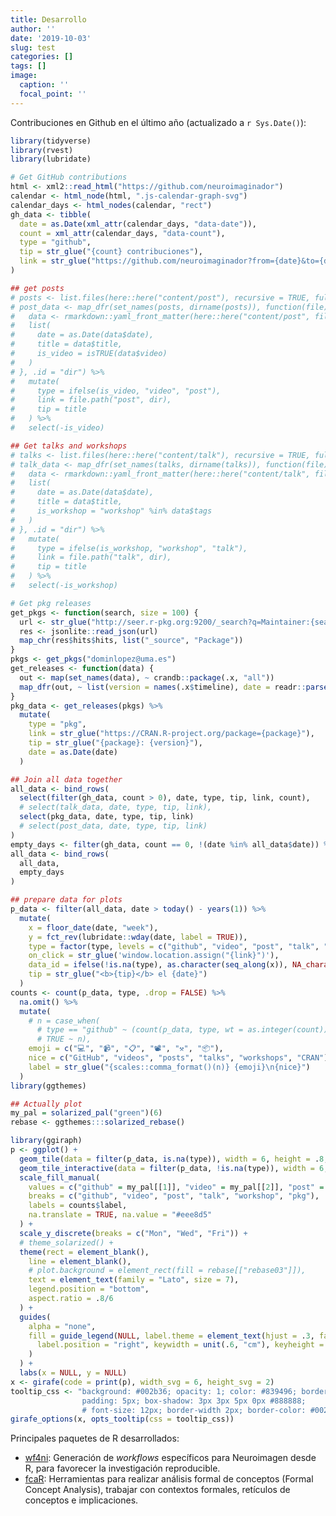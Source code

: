 ```yaml
---
title: Desarrollo
author: ''
date: '2019-10-03'
slug: test
categories: []
tags: []
image:
  caption: ''
  focal_point: ''
---
```


Contribuciones en Github en el último año (actualizado a `r Sys.Date()`):

```r
library(tidyverse)
library(rvest)
library(lubridate)
```

```r
# Get GitHub contributions
html <- xml2::read_html("https://github.com/neuroimaginador")
calendar <- html_node(html, ".js-calendar-graph-svg")
calendar_days <- html_nodes(calendar, "rect")
gh_data <- tibble(
  date = as.Date(xml_attr(calendar_days, "data-date")),
  count = xml_attr(calendar_days, "data-count"),
  type = "github",
  tip = str_glue("{count} contribuciones"),
  link = str_glue("https://github.com/neuroimaginador?from={date}&to={date}&tab=overview")
)
```

```r
## get posts
# posts <- list.files(here::here("content/post"), recursive = TRUE, full.names = FALSE, pattern = "^index[.]R?md")
# post_data <- map_dfr(set_names(posts, dirname(posts)), function(file) {
#   data <- rmarkdown::yaml_front_matter(here::here("content/post", file))
#   list(
#     date = as.Date(data$date),
#     title = data$title,
#     is_video = isTRUE(data$video)
#   )
# }, .id = "dir") %>%
#   mutate(
#     type = ifelse(is_video, "video", "post"),
#     link = file.path("post", dir),
#     tip = title
#   ) %>%
#   select(-is_video)
```

```r
## Get talks and workshops
# talks <- list.files(here::here("content/talk"), recursive = TRUE, full.names = FALSE, pattern = "^index[.]md")
# talk_data <- map_dfr(set_names(talks, dirname(talks)), function(file) {
#   data <- rmarkdown::yaml_front_matter(here::here("content/talk", file))
#   list(
#     date = as.Date(data$date),
#     title = data$title,
#     is_workshop = "workshop" %in% data$tags
#   )
# }, .id = "dir") %>%
#   mutate(
#     type = ifelse(is_workshop, "workshop", "talk"),
#     link = file.path("talk", dir),
#     tip = title
#   ) %>%
#   select(-is_workshop)
```

```r
# Get pkg releases
get_pkgs <- function(search, size = 100) {
  url <- str_glue("http://seer.r-pkg.org:9200/_search?q=Maintainer:{search}&size={size}")
  res <- jsonlite::read_json(url)
  map_chr(res$hits$hits, list("_source", "Package"))
}
pkgs <- get_pkgs("dominlopez@uma.es")
get_releases <- function(data) {
  out <- map(set_names(data), ~ crandb::package(.x, "all"))
  map_dfr(out, ~ list(version = names(.x$timeline), date = readr::parse_datetime(map_chr(.x$timeline, function(y) y %||% NA_character_))), .id = "package")
}
pkg_data <- get_releases(pkgs) %>%
  mutate(
    type = "pkg",
    link = str_glue("https://CRAN.R-project.org/package={package}"),
    tip = str_glue("{package}: {version}"),
    date = as.Date(date)
  )
```

```r
## Join all data together
all_data <- bind_rows(
  select(filter(gh_data, count > 0), date, type, tip, link, count), 
  # select(talk_data, date, type, tip, link),
  select(pkg_data, date, type, tip, link)
  # select(post_data, date, type, tip, link)
)
empty_days <- filter(gh_data, count == 0, !(date %in% all_data$date)) %>% mutate(type = NA) %>% select(date, type)
all_data <- bind_rows(
  all_data,
  empty_days
)
```

```r
## prepare data for plots
p_data <- filter(all_data, date > today() - years(1)) %>%
  mutate(
    x = floor_date(date, "week"),
    y = fct_rev(lubridate::wday(date, label = TRUE)),
    type = factor(type, levels = c("github", "video", "post", "talk", "workshop", "pkg")),
    on_click = str_glue('window.location.assign("{link}")'),
    data_id = ifelse(!is.na(type), as.character(seq_along(x)), NA_character_),
    tip = str_glue("<b>{tip}</b> el {date}")
  )
counts <- count(p_data, type, .drop = FALSE) %>%
  na.omit() %>%
  mutate(
    # n = case_when(
      # type == "github" ~ (count(p_data, type, wt = as.integer(count)) %>% na.omit() %>% pull()),
      # TRUE ~ n),
    emoji = c("💻", "📹", "📋", "📽", "⚒", "📦"),
    nice = c("GitHub", "videos", "posts", "talks", "workshops", "CRAN"),
    label = str_glue("{scales::comma_format()(n)} {emoji}\n{nice}")
  )
library(ggthemes)
```

```r
## Actually plot
my_pal = solarized_pal("green")(6)
rebase <- ggthemes:::solarized_rebase()

library(ggiraph)
p <- ggplot() +
  geom_tile(data = filter(p_data, is.na(type)), width = 6, height = .8, aes(x, y, fill = type)) +
  geom_tile_interactive(data = filter(p_data, !is.na(type)), width = 6, height = .8, aes(x, y, fill = type, alpha = log(as.numeric(count)), tooltip = tip, onclick = on_click, data_id = data_id)) +
  scale_fill_manual(
    values = c("github" = my_pal[[1]], "video" = my_pal[[2]], "post" = my_pal[[3]], "talk" = my_pal[[4]], workshop = my_pal[[5]], pkg = my_pal[[6]]),
    breaks = c("github", "video", "post", "talk", "workshop", "pkg"),
    labels = counts$label,
    na.translate = TRUE, na.value = "#eee8d5"
  ) +
  scale_y_discrete(breaks = c("Mon", "Wed", "Fri")) +
  # theme_solarized() +
  theme(rect = element_blank(),
    line = element_blank(),
    # plot.background = element_rect(fill = rebase[["rebase03"]]),
    text = element_text(family = "Lato", size = 7),
    legend.position = "bottom",
    aspect.ratio = .8/6
  ) +
  guides(
    alpha = "none",
    fill = guide_legend(NULL, label.theme = element_text(hjust = .3, family = "Lato", size = 7),
      label.position = "right", keywidth = unit(.6, "cm"), keyheight = unit(.25, "cm")
    )
  ) +
  labs(x = NULL, y = NULL)
x <- girafe(code = print(p), width_svg = 6, height_svg = 2)
tooltip_css <- "background: #002b36; opacity: 1; color: #839496; border-radius: 5px;
                padding: 5px; box-shadow: 3px 3px 5px 0px #888888;
                # font-size: 12px; border-width 2px; border-color: #002b36;"
girafe_options(x, opts_tooltip(css = tooltip_css))

```

Principales paquetes de R desarrollados:

- [wf4ni](/pkgs/wf4ni): Generación de _workflows_ específicos para Neuroimagen desde R, para favorecer la investigación reproducible.
- [fcaR](https://neuroimaginador.github.io/fcaR/): Herramientas para realizar análisis formal de conceptos (Formal Concept Analysis), trabajar con contextos formales, retículos de conceptos e implicaciones.
